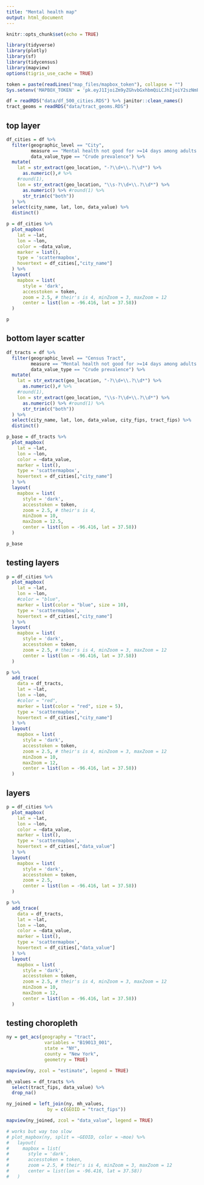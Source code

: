 ```yaml
---
title: "Mental health map"
output: html_document
---
```


```r
knitr::opts_chunk$set(echo = TRUE)

library(tidyverse)
library(plotly)
library(sf)
library(tidycensus)
library(mapview)
options(tigris_use_cache = TRUE)

token = paste(readLines("map_files/mapbox_token"), collapse = "")
Sys.setenv('MAPBOX_TOKEN' = 'pk.eyJ1IjoiZm9yZGhvbGxhbmQiLCJhIjoiY2szNmFjenZ2MWZobTNkbW13cHZmbmx6MyJ9.gBJzMKvozUNzXAZ-uvW4tQ')

df = readRDS("data/df_500_cities.RDS") %>% janitor::clean_names()
tract_geoms = readRDS("data/tract_geoms.RDS")
```


## top layer

```r
df_cities = df %>%
  filter(geographic_level == "City",
         measure == "Mental health not good for >=14 days among adults aged >=18 Years",
         data_value_type == "Crude prevalence") %>%
  mutate(
    lat = str_extract(geo_location, "-?\\d+\\.?\\d*") %>% 
      as.numeric(),# %>% 
    #round(1),
    lon = str_extract(geo_location, "\\s-?\\d+\\.?\\d*") %>% 
      as.numeric() %>% #round(1) %>% 
      str_trim(c("both"))
  ) %>% 
  select(city_name, lat, lon, data_value) %>% 
  distinct()

p = df_cities %>%
  plot_mapbox(
    lat = ~lat,
    lon = ~lon,
    color = ~data_value,
    marker = list(),
    type = 'scattermapbox',
    hovertext = df_cities[,"city_name"]
  ) %>%
  layout(
    mapbox = list(
      style = 'dark',
      accesstoken = token,
      zoom = 2.5, # their's is 4, minZoom = 3, maxZoom = 12
      center = list(lon = -96.416, lat = 37.58))
  )

p
```


## bottom layer scatter

```r
df_tracts = df %>%
  filter(geographic_level == "Census Tract",
         measure == "Mental health not good for >=14 days among adults aged >=18 Years",
         data_value_type == "Crude prevalence") %>%
  mutate(
    lat = str_extract(geo_location, "-?\\d+\\.?\\d*") %>% 
      as.numeric(),# %>% 
    #round(1),
    lon = str_extract(geo_location, "\\s-?\\d+\\.?\\d*") %>% 
      as.numeric() %>% #round(1) %>% 
      str_trim(c("both"))
  ) %>% 
  select(city_name, lat, lon, data_value, city_fips, tract_fips) %>% 
  distinct()

p_base = df_tracts %>%
  plot_mapbox(
    lat = ~lat,
    lon = ~lon,
    color = ~data_value,
    marker = list(),
    type = 'scattermapbox',
    hovertext = df_cities[,"city_name"]
  ) %>%
  layout(
    mapbox = list(
      style = 'dark',
      accesstoken = token,
      zoom = 2.5, # their's is 4, 
      minZoom = 10, 
      maxZoom = 12.5,
      center = list(lon = -96.416, lat = 37.58))
  )

p_base
```


## testing layers

```r
p = df_cities %>%
  plot_mapbox(
    lat = ~lat,
    lon = ~lon,
    #color = "blue",
    marker = list(color = "blue", size = 10),
    type = 'scattermapbox',
    hovertext = df_cities[,"city_name"]
  ) %>%
  layout(
    mapbox = list(
      style = 'dark',
      accesstoken = token,
      zoom = 2.5, # their's is 4, minZoom = 3, maxZoom = 12
      center = list(lon = -96.416, lat = 37.58))
  )

p %>% 
  add_trace(
    data = df_tracts,
    lat = ~lat,
    lon = ~lon,
    #color = "red",
    marker = list(color = "red", size = 5),
    type = 'scattermapbox',
    hovertext = df_cities[,"city_name"]
  ) %>%
  layout(
    mapbox = list(
      style = 'dark',
      accesstoken = token,
      zoom = 2.5, # their's is 4, minZoom = 3, maxZoom = 12
      minZoom = 10, 
      maxZoom = 12,
      center = list(lon = -96.416, lat = 37.58))
  )
```

## layers

```r

p = df_cities %>%
  plot_mapbox(
    lat = ~lat,
    lon = ~lon,
    color = ~data_value,
    marker = list(),
    type = 'scattermapbox',
    hovertext = df_cities[,"data_value"]
  ) %>%
  layout(
    mapbox = list(
      style = 'dark',
      accesstoken = token,
      zoom = 2.5, 
      center = list(lon = -96.416, lat = 37.58))
  )

p %>% 
  add_trace(
    data = df_tracts,
    lat = ~lat,
    lon = ~lon,
    color = ~data_value,
    marker = list(),
    type = 'scattermapbox',
    hovertext = df_cities[,"data_value"]
  ) %>%
  layout(
    mapbox = list(
      style = 'dark',
      accesstoken = token,
      zoom = 2.5, # their's is 4, minZoom = 3, maxZoom = 12
      minZoom = 10, 
      maxZoom = 12,
      center = list(lon = -96.416, lat = 37.58))
  )
```






## testing choropleth

```r
ny = get_acs(geography = "tract", 
              variables = "B19013_001", 
              state = "NY", 
              county = "New York", 
              geometry = TRUE)

mapview(ny, zcol = "estimate", legend = TRUE)

mh_values = df_tracts %>% 
  select(tract_fips, data_value) %>% 
  drop_na()

ny_joined = left_join(ny, mh_values,
               by = c(GEOID = "tract_fips"))

mapview(ny_joined, zcol = "data_value", legend = TRUE)

# works but way too slow
# plot_mapbox(ny, split = ~GEOID, color = ~moe) %>% 
#   layout(
#     mapbox = list(
#       style = 'dark',
#       accesstoken = token,
#       zoom = 2.5, # their's is 4, minZoom = 3, maxZoom = 12
#       center = list(lon = -96.416, lat = 37.58))
#   )
```




